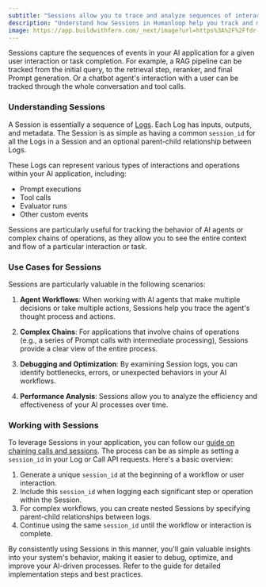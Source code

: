 ```yaml
---
subtitle: "Sessions allow you to trace and analyze sequences of interactions within your AI application, providing insights into complex workflows and agent behaviors."
description: "Understand how Sessions in Humanloop help you track and manage sequences of Logs, representing the full execution flow of your AI application, including nested interactions and tool usage."
image: https://app.buildwithfern.com/_next/image?url=https%3A%2F%2Ffdr-prod-docs-files-public.s3.amazonaws.com%2Fhttps%3A%2F%2Fhumanloop.docs.buildwithfern.com%2F2024-05-31T20%3A04%3A53.218Z%2Fassets%2Fimages%2Feba7b10-small-SCR-20230515-phdb.png&w=3840&q=75
---
```


Sessions capture the sequences of events in your AI application for a given user interaction or task completion. For example, a RAG pipeline can be tracked from the initial query, to the retrieval step, reranker, and final Prompt generation. Or a chatbot agent's interaction with a user can be tracked through the whole conversation and tool calls.

### Understanding Sessions

A Session is essentially a sequence of [Logs](/docs/concepts/logs). Each Log has inputs, outputs, and metadata. The Session is as simple as having a common `session_id` for all the Logs in a Session and an optional parent-child relationship between Logs.

These Logs can represent various types of interactions and operations within your AI application, including:

- Prompt executions
- Tool calls
- Evaluator runs
- Other custom events

Sessions are particularly useful for tracking the behavior of AI agents or complex chains of operations, as they allow you to see the entire context and flow of a particular interaction or task.

### Use Cases for Sessions

Sessions are particularly valuable in the following scenarios:

1. **Agent Workflows**: When working with AI agents that make multiple decisions or take multiple actions, Sessions help you trace the agent's thought process and actions.

2. **Complex Chains**: For applications that involve chains of operations (e.g., a series of Prompt calls with intermediate processing), Sessions provide a clear view of the entire process.

3. **Debugging and Optimization**: By examining Session logs, you can identify bottlenecks, errors, or unexpected behaviors in your AI workflows.

4. **Performance Analysis**: Sessions allow you to analyze the efficiency and effectiveness of your AI processes over time.

### Working with Sessions

To leverage Sessions in your application, you can follow our [guide on chaining calls and sessions](/docs/prompt-engineering-and-management/guides/chaining-calls-sessions). The process can be as simple as setting a `session_id` in your Log or Call API requests. Here's a basic overview:

1. Generate a unique `session_id` at the beginning of a workflow or user interaction.
2. Include this `session_id` when logging each significant step or operation within the Session.
3. For complex workflows, you can create nested Sessions by specifying parent-child relationships between logs.
4. Continue using the same `session_id` until the workflow or interaction is complete.

By consistently using Sessions in this manner, you'll gain valuable insights into your system's behavior, making it easier to debug, optimize, and improve your AI-driven processes. Refer to the guide for detailed implementation steps and best practices.
